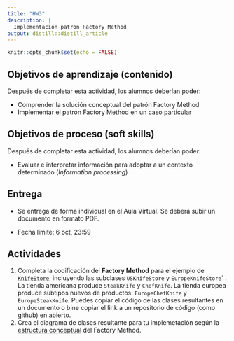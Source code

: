 ```yaml
---
title: "HW3"
description: |
  Implementación patron Factory Method
output: distill::distill_article
---
```


```r
knitr::opts_chunk$set(echo = FALSE)
```

## Objetivos de aprendizaje (contenido)

Después de completar esta actividad, los alumnos deberían poder:

-   Comprender la solución conceptual del patrón Factory Method
-   Implementar el patrón Factory Method en un caso particular

## Objetivos de proceso (soft skills)

Después de completar esta actividad, los alumnos deberían poder:

-   Evaluar e interpretar información para adoptar a un contexto determinado (*Information processing*)

## Entrega

-   Se entrega de forma individual en el Aula Virtual. Se deberá subir un documento en formato PDF.

-   Fecha límite: 6 oct, 23:59

## Actividades

1.  Completa la codificación del **Factory Method** para el ejemplo de [`KnifeStore`](slides/TE3_2_factory.html#22), incluyendo las subclases `USKnifeStore` y `EuropeKnifeStore`\` . La tienda americana produce `SteakKnife` y `ChefKnife`. La tienda europea produce subtipos nuevos de productos: `EuropeChefKnife` y `EuropeSteakKnife`. Puedes copiar el código de las clases resultantes en un documento o bine copiar el link a un repositorio de código (como github) en abierto.
2.  Crea el diagrama de clases resultante para tu implemetación según la [estructura conceptual](slides/TE3_2_factory.html#24) del Factory Method.
